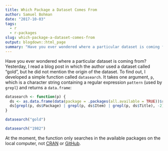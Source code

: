 ```yaml
---
title: Which Package a Dataset Comes From
author: Samuel Bohman
date: "2017-10-03"
tags: 
  - r
  - r-packages 
slug: which-package-a-dataset-comes-from
output: blogdown::html_page
summary: "Have you ever wondered where a particular dataset is coming from?"
---
```


Have you ever wondered where a particular dataset is coming from? Yesterday, I read a blog post in which the author used a dataset called "gold", but he did not mention the origin of the dataset. To find out, I developed a simple function called `datasearch`. It takes one argument, `p`, which is a character string containing a regular expression `pattern` (used by `grepl`) and returns a `data.frame`: 

```r
datasearch <- function(p) {
  ds <- as.data.frame(data(package = .packages(all.available = TRUE))$results)
  ds[grepl(p, ds$Package) | grepl(p, ds$Item) | grepl(p, ds$Title), -2]
}

datasearch("gold")
```

```r
datasearch("1982")
```

At the moment, the function only searches in the available packages on the local computer, not [CRAN](https://cran.r-project.org/) or [GitHub](https://github.com/).   
